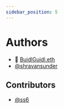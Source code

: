 ```yaml
---
sidebar_position: 5
---
```


# Authors

- 🏰 [BuidlGuidl.eth](https://BuidlGuidl.com)
- [@shravansunder](https://github.com/ShravanSunder)

## Contributors

- [@ss6](https://github.com/ssp6)
